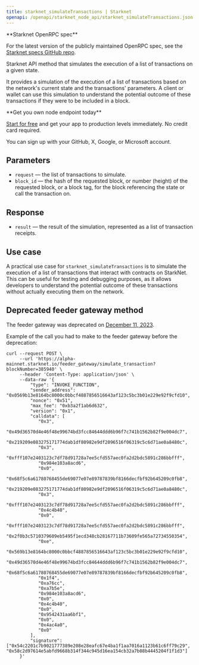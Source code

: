 ---
title: starknet_simulateTransactions | Starknet
openapi: /openapi/starknet_node_api/starknet_simulateTransactions.json POST /365cf697a3ad6d950b4c4a911e2e4f4d
---

<Note>
**Starknet OpenRPC spec**

For the latest version of the publicly maintained OpenRPC spec, see the [Starknet specs GitHub repo](https://github.com/starkware-libs/starknet-specs).
</Note>


Starknet API method that simulates the execution of a list of transactions on a given state.

It provides a simulation of the execution of a list of transactions based on the network's current state and the transactions' parameters. A client or wallet can use this simulation to understand the potential outcome of these transactions if they were to be included in a block.

<Check>
**Get you own node endpoint today**

[Start for free](https://console.chainstack.com/) and get your app to production levels immediately. No credit card required.

You can sign up with your GitHub, X, Google, or Microsoft account.
</Check>


## Parameters

* `request` — the list of transactions to simulate.
* `block_id` — the hash of the requested block, or number (height) of the requested block, or a block tag, for the block referencing the state or call the transaction on.

## Response

* `result` — the result of the simulation, represented as a list of transaction receipts.

## Use case

A practical use case for `starknet_simulateTransactions` is to simulate the execution of a list of transactions that interact with contracts on StarkNet. This can be useful for testing and debugging purposes, as it allows developers to understand the potential outcome of these transactions without actually executing them on the network.

## Deprecated feeder gateway method

The feeder gateway was deprecated on [December 11, 2023](https://community.starknet.io/t/feeder-gateway-deprecation/100233).

Example of the call you had to make to the feeder gateway before the deprecation:

```Text Shell
curl --request POST \
     --url 'https://alpha-mainnet.starknet.io/feeder_gateway/simulate_transaction?blockNumber=385940' \
     --header 'Content-Type: application/json' \
     --data-raw '{
         "type": "INVOKE_FUNCTION",
         "sender_address": "0x0569b13e8164bc8000c0bbcf4887856516643af123c5bc3b01e229e92f9cfd10",
         "nonce": "0x51",
         "max_fee": "0xb3a2f1ab6d632",
         "version": "0x1",
         "calldata": [
            "0x3",
            "0x49d36570d4e46f48e99674bd3fcc84644ddd6b96f7c741b1562b82f9e004dc7",
            "0x219209e083275171774dab1df80982e9df2096516f06319c5c6d71ae0a8480c",
            "0x3",
            "0xfff107e2403123c7df78d91728a7ee5cfd557aec0fa2d2bdc5891c286bbfff",
            "0x984e103a8acd6",
            "0x0",
            "0x68f5c6a61780768455de69077e07e89787839bf8166decfbf92b645209c0fb8",
            "0x219209e083275171774dab1df80982e9df2096516f06319c5c6d71ae0a8480c",
            "0x3",
            "0xfff107e2403123c7df78d91728a7ee5cfd557aec0fa2d2bdc5891c286bbfff",
            "0x4c4b40",
            "0x0",
            "0xfff107e2403123c7df78d91728a7ee5cfd557aec0fa2d2bdc5891c286bbfff",
            "0x2f0b3c5710379609eb5495f1ecd348cb28167711b73609fe565a72734550354",
            "0xe",
            "0x569b13e8164bc8000c0bbcf4887856516643af123c5bc3b01e229e92f9cfd10",
            "0x49d36570d4e46f48e99674bd3fcc84644ddd6b96f7c741b1562b82f9e004dc7",
            "0x68f5c6a61780768455de69077e07e89787839bf8166decfbf92b645209c0fb8",
            "0x1f4",
            "0xa76cc",
            "0xa7b5e",
            "0x984e103a8acd6",
            "0x0",
            "0x4c4b40",
            "0x0",
            "0x9542431aa6bf1",
            "0x0",
            "0x4ac4a0",
            "0x0"
         ],
         "signature": ["0x54c2201c7b9021777389e208e28eafc67e4ba1f1aa7016a1123b61c6ff79c29", "0x58c2d97614e5abfd9668b314f344c945d16ea154cb32a7b08b4445204f1f1d3"]
     }'
```
